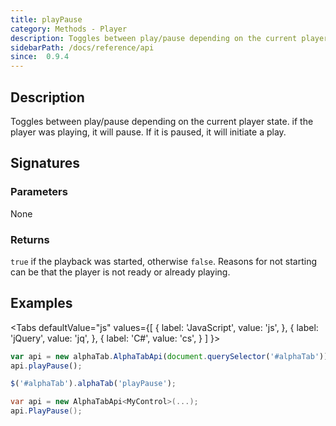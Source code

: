 ```yaml
---
title: playPause
category: Methods - Player
description: Toggles between play/pause depending on the current player state.
sidebarPath: /docs/reference/api
since:  0.9.4
---
```



## Description
Toggles between play/pause depending on the current player state. if the player was playing, it will pause. If it is paused, it will initiate a play. 

## Signatures

<TypeTable>
    <TypeRow type="js" name="function playPause()" />
    <TypeRow type="jquery" name="alphaTab('playPause')" />
    <TypeRow type="net" name="void PlayPause()" />
</TypeTable>

### Parameters
None

### Returns
`true` if the playback was started, otherwise `false`. Reasons for not starting can be that the player is not ready or already playing.

## Examples

<Tabs
  defaultValue="js"
  values={[
    { label: 'JavaScript', value: 'js', },
    { label: 'jQuery', value: 'jq', },
    { label: 'C#', value: 'cs', }
  ]
}>
<TabItem value="js">

```js
var api = new alphaTab.AlphaTabApi(document.querySelector('#alphaTab'));
api.playPause();
```

</TabItem>
<TabItem value="jq">

```js
$('#alphaTab').alphaTab('playPause');
```

</TabItem>
<TabItem value="cs">

```csharp
var api = new AlphaTabApi<MyControl>(...);
api.PlayPause();
```

</TabItem>
</Tabs>